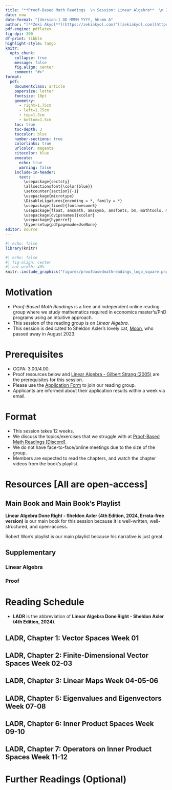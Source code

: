 ---
title: "**Proof-Based Math Readings  \n Session: Linear Algebra**  \n 2024 Spring"
date: now
date-format: "[Version:] DD MMMM YYYY, hh:mm A"
author: "[**Zeki Akyol**](https://zekiakyol.com)^[[zekiakyol.com](https://zekiakyol.com)]  \n Department of Economics  \n Istanbul Technical University  \n [Click here for the most recent versions of the syllabuses](https://github.com/zekiakyol/proof-based-math-readings)"
pdf-engine: pdflatex
fig-dpi: 300
df-print: tibble
highlight-style: tango
knitr:
  opts_chunk: 
    collapse: true
    message: false
    fig.align: center
    comment: "#>"
format:
  pdf: 
    documentclass: article
    papersize: letter
    fontsize: 10pt
    geometry: 
      - right=1.75cm
      - left=1.75cm
      - top=1.3cm
      - bottom=1.5cm
    toc: true
    toc-depth: 3
    toccolor: blue
    number-sections: true
    colorlinks: true
    urlcolor: magenta
    citecolor: blue
    execute:
      echo: true
      warning: false
    include-in-header: 
      text: |
        \usepackage{sectsty}
        \allsectionsfont{\color{blue}}
        \setcounter{section}{-1}
        \usepackage{microtype}
        \DisableLigatures{encoding = *, family = *}
        \usepackage[fixed]{fontawesome5}
        \usepackage{float, amsmath, amssymb, amsfonts, bm, mathtools, mathastext}
        \usepackage[dvipsnames]{xcolor}
        \usepackage{hyperref}
        \hypersetup{pdfpagemode=UseNone}
editor: source
---

```{r}
#| echo: false
library(knitr)
```

```{r}
#| echo: false
#| fig-align: center
#| out-width: 40%
knitr::include_graphics("figures/proofbasedmathreadings_logo_square.png")
```

\newpage

# Motivation 

- *Proof-Based Math Readings* is a free and independent online reading group where we study mathematics required in economics master's/PhD programs using an intuitive approach.
- This session of the reading group is on *Linear Algebra*.
- This session is dedicated to Sheldon Axler's lovely cat, [\faCat Moon](https://twitter.com/AxlerLinear/status/1691162877888204800), who passed away in August 2023.

# Prerequisites

- CGPA: 3.00/4.00.
- Proof resources below and [\faYoutube Linear Algebra - Gilbert Strang (2005)](https://www.youtube.com/playlist?list=PLE7DDD91010BC51F8) are the prerequisites for this session.
- Please use the [\faLink Application Form](https://docs.google.com/forms/d/e/1FAIpQLSf3OxwYuAwiDXMVTCQ_x3FTtKnHmRRkl_SXlpdfqTDty06PxQ/viewform) to join our reading group.
- Applicants are informed about their application results within a week via email.

# Format

- This session takes 12 weeks.
- We discuss the topics/exercises that we struggle with at [\faDiscord Proof-Based Math Readings \[Discord\]](https://discord.com).
- We do not have face-to-face/online meetings due to the size of the group.
- Members are expected to read the chapters, and watch the chapter videos from the book's playlist.

# Resources [All are open-access]

## Main Book and Main Book's Playlist

**Linear Algebra Done Right - Sheldon Axler (4th Edition, 2024, Errata-free version)** is our main book for this session because it is well-written, well-structured, and open-access.  

Robert Won's playlist is our main playlist because his narrative is just great.

\begin{itemize}
  \item[\faBook] \href{https://linear.axler.net/LADR4e.pdf}{Linear Algebra Done Right - Sheldon Axler (4th Edition, 2024, Errata-free version)}
  \item[\faYoutube] \href{https://www.youtube.com/playlist?list=PLoxJTbDttvt7ny0WEJHWw6-0Sjx7EImIQ}{Linear Algebra Done Right - Sheldon Axler (4th Edition, 2024, Playlist by Robert Won)}
  \item[\faYoutube] \href{https://linear.axler.net/LADRvideos4e.html}{Linear Algebra Done Right - Sheldon Axler (4th Edition, 2024, Playlist by Sheldon Axler)}
  \item[\faBook] \href{https://blogs.gwu.edu/robertwon/2024/02/02/linear-algebra-done-right-course/}{Linear Algebra Done Right - Sheldon Axler (4th Edition, 2024, Notes by Robert Won)}
  \item[\faYoutube] \href{https://www.youtube.com/playlist?list=PLUOF6EOFxCQ2BY71kLBGleN0c9aKke3Vd}{Linear Algebra Done Right - Sheldon Axler (4th Edition, 2024, Solutions by MathwithoutCommentary)}
  \item[\faBook] \href{https://github.com/motivationss/Linear_Algebra_Done_Right_4th_ManualSolution}{Linear Algebra Done Right - Sheldon Axler (4th Edition, 2024, Solutions by Oliver Li)}
  \item[\faBook] \href{https://github.com/nehc0/Linear-Algebra-Done-Right-4th-Solutions}{Linear Algebra Done Right - Sheldon Axler (4th Edition, 2024, Solutions by nehc0)}
  \item[\faBook] \href{https://linearalgebras.com}{Linear Algebra Done Right - Sheldon Axler (3rd Edition, 2015, Solutions by linearalgebras)}
  \item[\faBook] \href{https://github.com/jubnoske08/linear_algebra}{Linear Algebra Done Right - Sheldon Axler (3rd Edition, 2015, Solutions by jubnoske08)}
  \item[\faBook] \href{https://solverer.com/library/sheldon_axler/linear_algebra_done_right?utm_source=reddit&utm_medium=link}{Linear Algebra Done Right - Sheldon Axler (3rd Edition, 2015, Solutions by Solverer)}
\end{itemize}

## Supplementary

### Linear Algebra

\begin{itemize}
  \item[\faYoutube] \href{https://www.youtube.com/playlist?list=PLZHQObOWTQDPD3MizzM2xVFitgF8hE_ab}{Essence of Linear Algebra - 3Blue1Brown (2023)}
  \item[\faYoutube] \href{https://www.youtube.com/playlist?list=PLflMyS1QOtxwiN5oOuyY4W_8fZlTTnRcF}{Linear Algebra Done Right - Sheldon Axler (3rd Edition, 2015, Playlist by Jason Morton)}
  \item[\faScroll] \href{https://www.axler.net/DwD.pdf}{Down with Determinants! - Sheldon Axler (1994)}
\end{itemize}

### Proof

\begin{itemize}
  \item[\faBook] \href{https://richardhammack.github.io/BookOfProof/}{Book of Proof - Richard Hammack (3.3 Edition, 2022)}
  \item[\faYoutube] \href{https://www.youtube.com/@jeremy9959/playlists?view=50&sort=dd&shelf_id=5}{Book of Proof - Richard Hammack (3.3 Edition, 2022, Playlist by Jeremy Teitelbaum)}
  \item[\faYoutube] \href{https://www.youtube.com/playlist?list=PLVMgvCDIRy1x00m7Oo9XzEkDDACeEK_m-}{Book of Proof - Richard Hammack (3.3 Edition, 2022, Playlist by Michael Penn)}
\end{itemize}

\newpage

# Reading Schedule

- **LADR** is the abbreviation of **Linear Algebra Done Right - Sheldon Axler (4th Edition, 2024)**.

::: {.callout-tip icon=false}
## **\faBook LADR, Chapter 1: Vector Spaces \hfill Week 01 \faCalendar* **

\begin{itemize}
  \item[] \textbf{1A} $\mathbf{R}^n$ and $\mathbf{C}^n$
  \item[] \textbf{1B} Definition of Vector Space
  \item[] \textbf{1C} Subspaces
\end{itemize}
:::

::: {.callout-tip icon=false}
## **\faBook LADR, Chapter 2: Finite-Dimensional Vector Spaces \hfill Week 02-03 \faCalendar* **

\begin{itemize}
  \item[] \textbf{2A} Span and Linear Independence
  \item[] \textbf{2B} Bases
  \item[] \textbf{2C} Dimension
\end{itemize}
:::

::: {.callout-tip icon=false}
## **\faBook LADR, Chapter 3: Linear Maps \hfill Week 04-05-06 \faCalendar* **

\begin{itemize}
  \item[] \textbf{3A} Vector Space of Linear Maps
  \item[] \textbf{3B} Null Spaces and Ranges
  \item[] \textbf{3C} Matrices
  \item[] \textbf{3D} Invertibility and Isomorphisms
\end{itemize}
:::

::: {.callout-tip icon=false}
## **\faBook LADR, Chapter 5: Eigenvalues and Eigenvectors \hfill Week 07-08 \faCalendar* **

\begin{itemize}
  \item[] \textbf{5A} Invariant Subspaces
  \item[] \textbf{5B} The Minimal Polynomial
  \item[] \textbf{5C} Upper-Triangular Matrices
  \item[] \textbf{5D} Diagonalizable Operators
\end{itemize}
:::

::: {.callout-tip icon=false}
## **\faBook LADR, Chapter 6: Inner Product Spaces \hfill Week 09-10 \faCalendar* **

\begin{itemize}
  \item[] \textbf{6A} Inner Products and Norms
  \item[] \textbf{6B} Orthonormal Bases
  \item[] \textbf{6C} Orthogonal Complements and Minimization Problems
\end{itemize}
:::

::: {.callout-tip icon=false}
## **\faBook LADR, Chapter 7: Operators on Inner Product Spaces \hfill Week 11-12 \faCalendar* **

\begin{itemize}
  \item[] \textbf{7A} Self-Adjoint and Normal Operators
  \item[] \textbf{7B} Spectral Theorem
  \item[] \textbf{7C} Positive Operators
  \item[] \textbf{7D} Isometries, Unitary Operators, and Matrix Factorization
  \item[] \textbf{7E} Singular Value Decomposition
\end{itemize}
:::

# Further Readings (Optional)

::: {.callout-note appearance="minimal"}
\begin{itemize}
  \item[\faBook] Matrix Analysis - Roger A. Horn, Charles R. Johnson (2nd Edition, 2013)
\end{itemize}
:::
